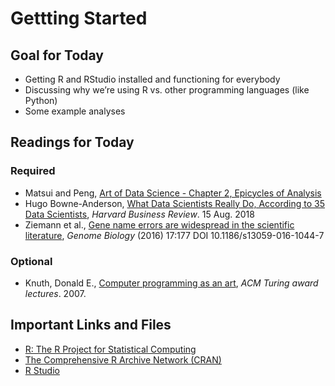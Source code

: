 # Gettting Started

## Goal for Today {-} 

* Getting R and RStudio installed and functioning for everybody 
* Discussing why we're using R vs. other programming languages (like Python)
* Some example analyses 

## Readings for Today {-} 

### Required {-}

* Matsui and Peng, [Art of Data Science - Chapter 2, Epicycles of Analysis](https://bookdown.org/rdpeng/artofdatascience/epicycles-of-analysis.html)
* Hugo Bowne-Anderson, [What Data Scientists Really Do, According to 35 Data Scientists](https://hbr.org/2018/08/what-data-scientists-really-do-according-to-35-data-scientists), *Harvard Business Review*. 15 Aug. 2018
* Ziemann et al., [Gene name errors are widespread in the
scientific literature](https://genomebiology.biomedcentral.com/track/pdf/10.1186/s13059-016-1044-7.pdf), *Genome Biology* (2016) 17:177
DOI 10.1186/s13059-016-1044-7 

### Optional {-}

* Knuth, Donald E., [Computer programming as an art](https://dl.acm.org/doi/pdf/10.1145/1283920.1283929), *ACM Turing award lectures*. 2007.

## Important Links and Files {-}

* [R: The R Project for Statistical Computing](https://www.r-project.org/)
* [The Comprehensive R Archive Network (CRAN)](https://cran.r-project.org/)
* [R Studio](https://www.rstudio.com/products/rstudio/) 
